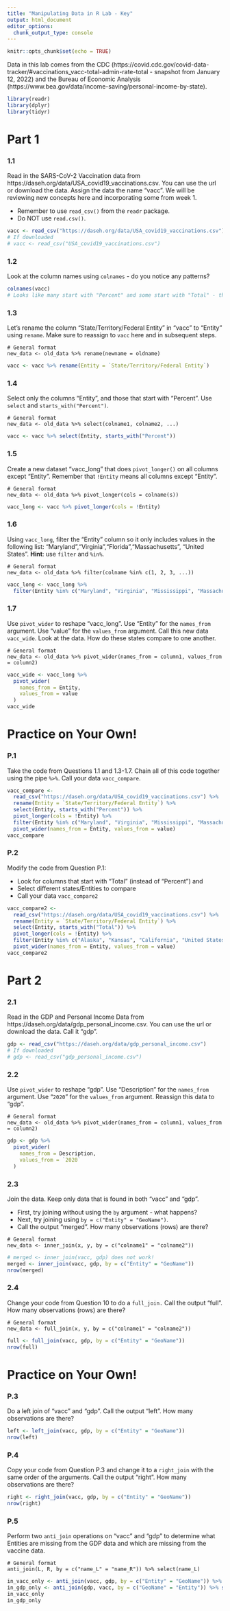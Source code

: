 ```yaml
---
title: "Manipulating Data in R Lab - Key"
output: html_document
editor_options: 
  chunk_output_type: console
---
```


```r
knitr::opts_chunk$set(echo = TRUE)
```

Data in this lab comes from the CDC (https://covid.cdc.gov/covid-data-tracker/#vaccinations_vacc-total-admin-rate-total - snapshot from January 12, 2022) and the Bureau of Economic Analysis (https://www.bea.gov/data/income-saving/personal-income-by-state).

```r
library(readr)
library(dplyr)
library(tidyr)
```

# Part 1

### 1.1

Read in the SARS-CoV-2 Vaccination data from https://daseh.org/data/USA_covid19_vaccinations.csv. You can use the url or download the data. Assign the data the name "vacc". We will be reviewing new concepts here and incorporating some from week 1. 

-  Remember to use `read_csv()` from the `readr` package.
-  Do NOT use `read.csv()`.

```r
vacc <- read_csv("https://daseh.org/data/USA_covid19_vaccinations.csv")
# If downloaded
# vacc <- read_csv("USA_covid19_vaccinations.csv")
```

### 1.2

Look at the column names using `colnames` - do you notice any patterns?

```r
colnames(vacc)
# Looks like many start with "Percent" and some start with "Total" - this indicates there are different units of measure for these different variables!
```

### 1.3

Let's rename the column "State/Territory/Federal Entity" in "vacc" to "Entity" using `rename`. Make sure to reassign to `vacc` here and in subsequent steps.

```
# General format
new_data <- old_data %>% rename(newname = oldname)
```

```r
vacc <- vacc %>% rename(Entity = `State/Territory/Federal Entity`)
```

### 1.4

Select only the columns "Entity", and those that start with "Percent". Use `select` and `starts_with("Percent")`. 

```
# General format
new_data <- old_data %>% select(colname1, colname2, ...)
```

```r
vacc <- vacc %>% select(Entity, starts_with("Percent"))
```

### 1.5

Create a new dataset "vacc_long" that does `pivot_longer()` on all columns except "Entity". Remember that `!Entity` means all columns except "Entity".

```
# General format
new_data <- old_data %>% pivot_longer(cols = colname(s))
```

```r
vacc_long <- vacc %>% pivot_longer(cols = !Entity)
```

### 1.6

Using `vacc_long`, filter the "Entity" column so it only includes values in the following list: "Maryland","Virginia","Florida","Massachusetts", "United States". **Hint**: use `filter` and `%in%`.

```
# General format
new_data <- old_data %>% filter(colname %in% c(1, 2, 3, ...))
```

```r
vacc_long <- vacc_long %>%
  filter(Entity %in% c("Maryland", "Virginia", "Mississippi", "Massachusetts", "United States"))
```

### 1.7

Use `pivot_wider` to reshape "vacc_long". Use "Entity" for the `names_from` argument. Use "value" for the `values_from` argument. Call this new data `vacc_wide`. Look at the data. How do these states compare to one another.

```
# General format
new_data <- old_data %>% pivot_wider(names_from = column1, values_from = column2)
```

```r
vacc_wide <- vacc_long %>%
  pivot_wider(
    names_from = Entity,
    values_from = value
  )
vacc_wide
```


# Practice on Your Own!

### P.1

Take the code from Questions 1.1 and 1.3-1.7. Chain all of this code together using the pipe ` %>% `. Call your data `vacc_compare`.

```r
vacc_compare <-
  read_csv("https://daseh.org/data/USA_covid19_vaccinations.csv") %>%
  rename(Entity = `State/Territory/Federal Entity`) %>%
  select(Entity, starts_with("Percent")) %>%
  pivot_longer(cols = !Entity) %>%
  filter(Entity %in% c("Maryland", "Virginia", "Mississippi", "Massachusetts", "United States")) %>%
  pivot_wider(names_from = Entity, values_from = value)
vacc_compare
```

### P.2

Modify the code from Question P.1:

-  Look for columns that start with "Total" (instead of "Percent") and 
-  Select different states/Entities to compare
-  Call your data `vacc_compare2`

```r
vacc_compare2 <-
  read_csv("https://daseh.org/data/USA_covid19_vaccinations.csv") %>%
  rename(Entity = `State/Territory/Federal Entity`) %>%
  select(Entity, starts_with("Total")) %>%
  pivot_longer(cols = !Entity) %>%
  filter(Entity %in% c("Alaska", "Kansas", "California", "United States")) %>%
  pivot_wider(names_from = Entity, values_from = value)
vacc_compare2
```


# Part 2

### 2.1

Read in the GDP and Personal Income Data from https://daseh.org/data/gdp_personal_income.csv. You can use the url or download the data. Call it "gdp". 

```r
gdp <- read_csv("https://daseh.org/data/gdp_personal_income.csv")
# If downloaded
# gdp <- read_csv("gdp_personal_income.csv")
```

### 2.2

Use `pivot_wider` to reshape "gdp". Use "Description" for the `names_from` argument. Use "`2020`" for the `values_from` argument. Reassign this data to "gdp".

```
# General format
new_data <- old_data %>% pivot_wider(names_from = column1, values_from = column2)
```

```r
gdp <- gdp %>%
  pivot_wider(
    names_from = Description,
    values_from = `2020`
  )
```

### 2.3

Join the data. Keep only data that is found in both "vacc" and "gdp". 

- First, try joining without using the `by` argument - what happens? 
- Next, try joining using `by = c("Entity" = "GeoName")`. 
- Call the output "merged". How many observations (rows) are there?

```
# General format
new_data <- inner_join(x, y, by = c("colname1" = "colname2"))
```

```r
# merged <- inner_join(vacc, gdp) does not work!
merged <- inner_join(vacc, gdp, by = c("Entity" = "GeoName"))
nrow(merged)
```

### 2.4

Change your code from Question 10 to do a `full_join.` Call the output "full". How many observations (rows) are there?

```
# General format
new_data <- full_join(x, y, by = c("colname1" = "colname2"))
```

```r
full <- full_join(vacc, gdp, by = c("Entity" = "GeoName"))
nrow(full)
```


# Practice on Your Own!

### P.3

Do a left join of "vacc" and "gdp". Call the output "left". How many observations are there?

```r
left <- left_join(vacc, gdp, by = c("Entity" = "GeoName"))
nrow(left)
```

### P.4

Copy your code from Question P.3 and change it to a `right_join` with the same order of the arguments. Call the output "right". How many observations are there?

```r
right <- right_join(vacc, gdp, by = c("Entity" = "GeoName"))
nrow(right)
```

### P.5

Perform two `anti_join` operations on "vacc" and "gdp" to determine what Entities are missing from the GDP data and which are missing from the vaccine data.

```
# General format
anti_join(L, R, by = c("name_L" = "name_R")) %>% select(name_L)
```

```r
in_vacc_only <- anti_join(vacc, gdp, by = c("Entity" = "GeoName")) %>% select(Entity)
in_gdp_only <- anti_join(gdp, vacc, by = c("GeoName" = "Entity")) %>% select(GeoName)
in_vacc_only
in_gdp_only
```
